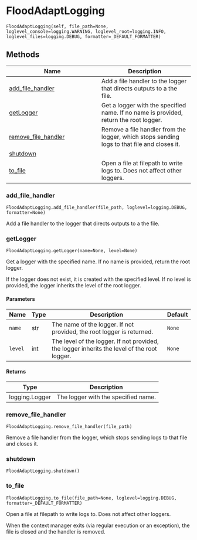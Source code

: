 # FloodAdaptLogging { #flood_adapt.FloodAdaptLogging }

`FloodAdaptLogging(self, file_path=None, loglevel_console=logging.WARNING, loglevel_root=logging.INFO, loglevel_files=logging.DEBUG, formatter=_DEFAULT_FORMATTER)`



## Methods

| Name | Description |
| --- | --- |
| [add_file_handler](#flood_adapt.FloodAdaptLogging.add_file_handler) | Add a file handler to the logger that directs outputs to a the file. |
| [getLogger](#flood_adapt.FloodAdaptLogging.getLogger) | Get a logger with the specified name. If no name is provided, return the root logger. |
| [remove_file_handler](#flood_adapt.FloodAdaptLogging.remove_file_handler) | Remove a file handler from the logger, which stops sending logs to that file and closes it. |
| [shutdown](#flood_adapt.FloodAdaptLogging.shutdown) |  |
| [to_file](#flood_adapt.FloodAdaptLogging.to_file) | Open a file at filepath to write logs to. Does not affect other loggers. |

### add_file_handler { #flood_adapt.FloodAdaptLogging.add_file_handler }

`FloodAdaptLogging.add_file_handler(file_path, loglevel=logging.DEBUG, formatter=None)`

Add a file handler to the logger that directs outputs to a the file.

### getLogger { #flood_adapt.FloodAdaptLogging.getLogger }

`FloodAdaptLogging.getLogger(name=None, level=None)`

Get a logger with the specified name. If no name is provided, return the root logger.

If the logger does not exist, it is created with the specified level. If no level is provided, the logger inherits the level of the root logger.

#### Parameters

| Name    | Type   | Description                                                                                 | Default   |
|---------|--------|---------------------------------------------------------------------------------------------|-----------|
| `name`  | str    | The name of the logger. If not provided, the root logger is returned.                       | `None`    |
| `level` | int    | The level of the logger. If not provided, the logger inherits the level of the root logger. | `None`    |

#### Returns

| Type           | Description                         |
|----------------|-------------------------------------|
| logging.Logger | The logger with the specified name. |

### remove_file_handler { #flood_adapt.FloodAdaptLogging.remove_file_handler }

`FloodAdaptLogging.remove_file_handler(file_path)`

Remove a file handler from the logger, which stops sending logs to that file and closes it.

### shutdown { #flood_adapt.FloodAdaptLogging.shutdown }

`FloodAdaptLogging.shutdown()`



### to_file { #flood_adapt.FloodAdaptLogging.to_file }

`FloodAdaptLogging.to_file(file_path=None, loglevel=logging.DEBUG, formatter=_DEFAULT_FORMATTER)`

Open a file at filepath to write logs to. Does not affect other loggers.

When the context manager exits (via regular execution or an exception), the file is closed and the handler is removed.
